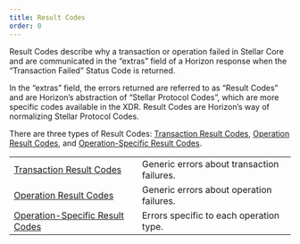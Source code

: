 ```yaml
---
title: Result Codes
order: 0
---
```



Result Codes describe why a transaction or operation failed in Stellar Core and are communicated in the “extras” field of a Horizon response when the “Transaction Failed” Status Code is returned.

In the “extras” field, the errors returned are referred to as “Result Codes” and are Horizon’s abstraction of “Stellar Protocol Codes”, which are more specific codes available in the XDR. Result Codes are Horizon’s way of normalizing Stellar Protocol Codes.

There are three types of Result Codes: [Transaction Result Codes](./transactions.mdx), [Operation Result Codes](./operations.mdx), and [Operation-Specific Result Codes](./operation-specific/index.mdx).

<MethodTable title="Result Code Types">


|  |  |
| --- | --- |
| [Transaction Result Codes](./transactions.mdx) | Generic errors about transaction failures. |
| [Operation Result Codes](./operations.mdx) | Generic errors about operation failures. |
| [Operation-Specific Result Codes](./operation-specific/index.mdx) | Errors specific to each operation type. |

</MethodTable>


